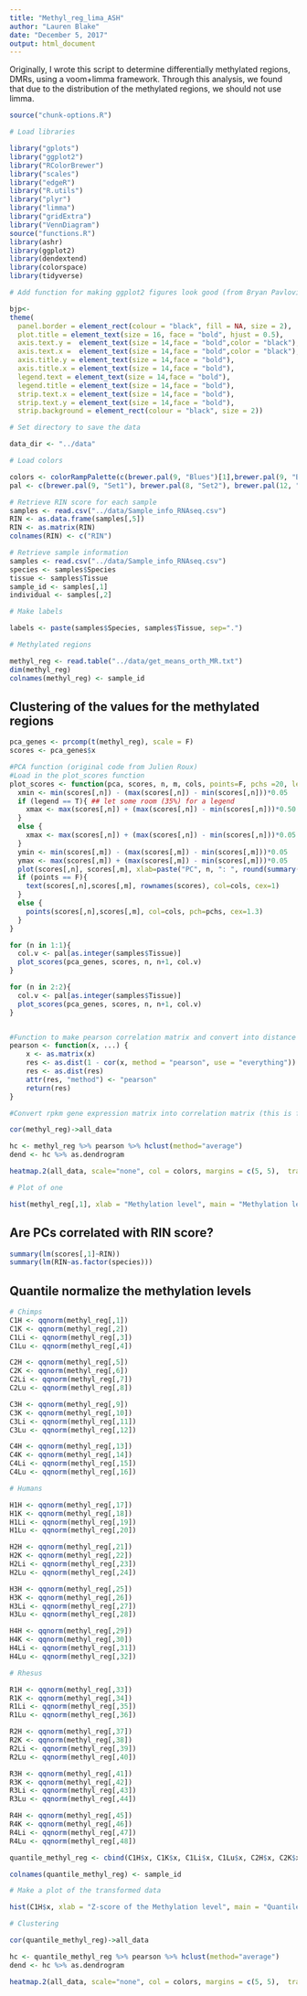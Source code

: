```yaml
---
title: "Methyl_reg_lima_ASH"
author: "Lauren Blake"
date: "December 5, 2017"
output: html_document
---
```


Originally, I wrote this script to determine differentially methylated regions, DMRs, using a voom+limma framework. Through this analysis, we found that due to the distribution of the methylated regions, we should not use limma. 

```r
source("chunk-options.R")
```


```r
# Load libraries

library("gplots")
library("ggplot2")
library("RColorBrewer")
library("scales")
library("edgeR")
library("R.utils")
library("plyr")
library("limma")
library("gridExtra")
library("VennDiagram")
source("functions.R")
library(ashr)
library(ggplot2)
library(dendextend)
library(colorspace)
library(tidyverse)

# Add function for making ggplot2 figures look good (from Bryan Pavlovic)

bjp<-
theme(
  panel.border = element_rect(colour = "black", fill = NA, size = 2),
  plot.title = element_text(size = 16, face = "bold", hjust = 0.5),
  axis.text.y =  element_text(size = 14,face = "bold",color = "black"),
  axis.text.x =  element_text(size = 14,face = "bold",color = "black"),
  axis.title.y = element_text(size = 14,face = "bold"),
  axis.title.x = element_text(size = 14,face = "bold"),
  legend.text = element_text(size = 14,face = "bold"),
  legend.title = element_text(size = 14,face = "bold"),
  strip.text.x = element_text(size = 14,face = "bold"),
  strip.text.y = element_text(size = 14,face = "bold"),
  strip.background = element_rect(colour = "black", size = 2))

# Set directory to save the data

data_dir <- "../data"

# Load colors 

colors <- colorRampPalette(c(brewer.pal(9, "Blues")[1],brewer.pal(9, "Blues")[9]))(100)
pal <- c(brewer.pal(9, "Set1"), brewer.pal(8, "Set2"), brewer.pal(12, "Set3"))

# Retrieve RIN score for each sample
samples <- read.csv("../data/Sample_info_RNAseq.csv")
RIN <- as.data.frame(samples[,5])
RIN <- as.matrix(RIN)
colnames(RIN) <- c("RIN")

# Retrieve sample information
samples <- read.csv("../data/Sample_info_RNAseq.csv")
species <- samples$Species
tissue <- samples$Tissue
sample_id <- samples[,1]
individual <- samples[,2]

# Make labels

labels <- paste(samples$Species, samples$Tissue, sep=".")

# Methylated regions

methyl_reg <- read.table("../data/get_means_orth_MR.txt")
dim(methyl_reg)
colnames(methyl_reg) <- sample_id

```

## Clustering of the values for the methylated regions

```r
pca_genes <- prcomp(t(methyl_reg), scale = F)
scores <- pca_genes$x

#PCA function (original code from Julien Roux)
#Load in the plot_scores function
plot_scores <- function(pca, scores, n, m, cols, points=F, pchs =20, legend=F){
  xmin <- min(scores[,n]) - (max(scores[,n]) - min(scores[,n]))*0.05
  if (legend == T){ ## let some room (35%) for a legend                                                                                                                                                 
    xmax <- max(scores[,n]) + (max(scores[,n]) - min(scores[,n]))*0.50
  }
  else {
    xmax <- max(scores[,n]) + (max(scores[,n]) - min(scores[,n]))*0.05
  }
  ymin <- min(scores[,m]) - (max(scores[,m]) - min(scores[,m]))*0.05
  ymax <- max(scores[,m]) + (max(scores[,m]) - min(scores[,m]))*0.05
  plot(scores[,n], scores[,m], xlab=paste("PC", n, ": ", round(summary(pca)$importance[2,n],3)*100, "% variance explained", sep=""), ylab=paste("PC", m, ": ", round(summary(pca)$importance[2,m],3)*100, "% variance explained", sep=""), xlim=c(xmin, xmax), ylim=c(ymin, ymax), type="n")
  if (points == F){
    text(scores[,n],scores[,m], rownames(scores), col=cols, cex=1)
  }
  else {
    points(scores[,n],scores[,m], col=cols, pch=pchs, cex=1.3)
  }
}

for (n in 1:1){
  col.v <- pal[as.integer(samples$Tissue)]
  plot_scores(pca_genes, scores, n, n+1, col.v)
}

for (n in 2:2){
  col.v <- pal[as.integer(samples$Tissue)]
  plot_scores(pca_genes, scores, n, n+1, col.v)
}


#Function to make pearson correlation matrix and convert into distance matrix
pearson <- function(x, ...) {
    x <- as.matrix(x)
    res <- as.dist(1 - cor(x, method = "pearson", use = "everything"))
    res <- as.dist(res)
    attr(res, "method") <- "pearson"
    return(res)
}

#Convert rpkm gene expression matrix into correlation matrix (this is for the heat map tiles part)

cor(methyl_reg)->all_data

hc <- methyl_reg %>% pearson %>% hclust(method="average")
dend <- hc %>% as.dendrogram 

heatmap.2(all_data, scale="none", col = colors, margins = c(5, 5),  trace='none', denscol="white", Colv=dend,Rowv=dend, ColSideColors=pal[as.integer(as.factor(species))], RowSideColors=pal[as.integer(as.factor(tissue))+9])

# Plot of one 

hist(methyl_reg[,1], xlab = "Methylation level", main = "Methylation level for each region in 1 chimpanzee heart")

```

## Are PCs correlated with RIN score?

```r
summary(lm(scores[,1]~RIN))
summary(lm(RIN~as.factor(species)))
```

## Quantile normalize the methylation levels

```r
# Chimps
C1H <- qqnorm(methyl_reg[,1])
C1K <- qqnorm(methyl_reg[,2])
C1Li <- qqnorm(methyl_reg[,3])
C1Lu <- qqnorm(methyl_reg[,4])

C2H <- qqnorm(methyl_reg[,5])
C2K <- qqnorm(methyl_reg[,6])
C2Li <- qqnorm(methyl_reg[,7])
C2Lu <- qqnorm(methyl_reg[,8])

C3H <- qqnorm(methyl_reg[,9])
C3K <- qqnorm(methyl_reg[,10])
C3Li <- qqnorm(methyl_reg[,11])
C3Lu <- qqnorm(methyl_reg[,12])

C4H <- qqnorm(methyl_reg[,13])
C4K <- qqnorm(methyl_reg[,14])
C4Li <- qqnorm(methyl_reg[,15])
C4Lu <- qqnorm(methyl_reg[,16])

# Humans

H1H <- qqnorm(methyl_reg[,17])
H1K <- qqnorm(methyl_reg[,18])
H1Li <- qqnorm(methyl_reg[,19])
H1Lu <- qqnorm(methyl_reg[,20])

H2H <- qqnorm(methyl_reg[,21])
H2K <- qqnorm(methyl_reg[,22])
H2Li <- qqnorm(methyl_reg[,23])
H2Lu <- qqnorm(methyl_reg[,24])

H3H <- qqnorm(methyl_reg[,25])
H3K <- qqnorm(methyl_reg[,26])
H3Li <- qqnorm(methyl_reg[,27])
H3Lu <- qqnorm(methyl_reg[,28])

H4H <- qqnorm(methyl_reg[,29])
H4K <- qqnorm(methyl_reg[,30])
H4Li <- qqnorm(methyl_reg[,31])
H4Lu <- qqnorm(methyl_reg[,32])

# Rhesus

R1H <- qqnorm(methyl_reg[,33])
R1K <- qqnorm(methyl_reg[,34])
R1Li <- qqnorm(methyl_reg[,35])
R1Lu <- qqnorm(methyl_reg[,36])

R2H <- qqnorm(methyl_reg[,37])
R2K <- qqnorm(methyl_reg[,38])
R2Li <- qqnorm(methyl_reg[,39])
R2Lu <- qqnorm(methyl_reg[,40])

R3H <- qqnorm(methyl_reg[,41])
R3K <- qqnorm(methyl_reg[,42])
R3Li <- qqnorm(methyl_reg[,43])
R3Lu <- qqnorm(methyl_reg[,44])

R4H <- qqnorm(methyl_reg[,45])
R4K <- qqnorm(methyl_reg[,46])
R4Li <- qqnorm(methyl_reg[,47])
R4Lu <- qqnorm(methyl_reg[,48])

quantile_methyl_reg <- cbind(C1H$x, C1K$x, C1Li$x, C1Lu$x, C2H$x, C2K$x, C2Li$x, C2Lu$x, C3H$x, C3K$x, C3Li$x, C3Lu$x, C4H$x, C4K$x, C4Li$x, C4Lu$x, H1H$x, H1K$x, H1Li$x, H1Lu$x, H2H$x, H2K$x, H2Li$x, H2Lu$x, H3H$x, H3K$x, H3Li$x, H3Lu$x, H4H$x, H4K$x, H4Li$x, H4Lu$x, R1H$x, R1K$x, R1Li$x, R1Lu$x, R2H$x, R2K$x, R2Li$x, R2Lu$x, R3H$x, R3K$x, R3Li$x, R3Lu$x, R4H$x, R4K$x, R4Li$x, R4Lu$x)

colnames(quantile_methyl_reg) <- sample_id

# Make a plot of the transformed data

hist(C1H$x, xlab = "Z-score of the Methylation level", main = "Quantile normalized methylation level for each region in 1 chimpanzee heart")

# Clustering

cor(quantile_methyl_reg)->all_data

hc <- quantile_methyl_reg %>% pearson %>% hclust(method="average")
dend <- hc %>% as.dendrogram 

heatmap.2(all_data, scale="none", col = colors, margins = c(5, 5),  trace='none', denscol="white", Colv=dend,Rowv=dend, ColSideColors=pal[as.integer(as.factor(species))], RowSideColors=pal[as.integer(as.factor(tissue))+9])

```



